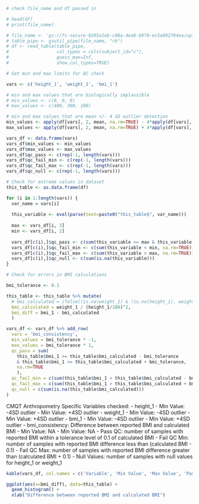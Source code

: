
```r
# check file_name and df passed in 

# head(df)
# print(file_name)

# file_name <- 'gs://fc-secure-0285a1eb-c88a-4ea6-b970-ec5e092784ea/uploaded_data_prevent/aric_cmqt_anthropometry.tsv'
# table_pipe <- gsutil_pipe(file_name, "rb")
# df <- read_table(table_pipe, 
#                  col_types = cols(subject_id="c"), 
#                  guess_max=Inf, 
#                  show_col_types=TRUE)
```

```r
# Set min and max limits for QC check 

vars <- c('height_1', 'weight_1', 'bmi_1')

# min and max values that are biologically implausible 
# min_values <- c(0, 0, 0)
# max_values <- c(400, 300, 100)

# min and max values that are mean +/- 4 SD outlier detection
min_values <- apply(df[vars], 2, mean, na.rm=TRUE) - 4*apply(df[vars], 2, sd, na.rm=TRUE)
max_values <- apply(df[vars], 2, mean, na.rm=TRUE) + 4*apply(df[vars], 2, sd, na.rm=TRUE)

vars_df <- data.frame(vars)
vars_df$min_values <- min_values
vars_df$max_values <- max_values
vars_df$qc_pass <- c(rep(-1, length(vars)))
vars_df$qc_fail_min <- c(rep(-1, length(vars)))
vars_df$qc_fail_max <- c(rep(-1, length(vars)))
vars_df$qc_null <- c(rep(-1, length(vars)))
```

```r
# Check for extreme values in dataset
this_table <- as.data.frame(df) 

for (i in 1:length(vars)) {
  var_name = vars[i]
  
  this_variable <- eval(parse(text=paste0("this_table$", var_name)))
  
  max <- vars_df[i, 3]
  min <- vars_df[i, 2]
  
  vars_df[c(i),]$qc_pass <- c(sum(this_variable <= max & this_variable >= min, na.rm=TRUE))
  vars_df[c(i),]$qc_fail_min <- c(sum(this_variable < min, na.rm=TRUE))
  vars_df[c(i),]$qc_fail_max <- c(sum(this_variable > max, na.rm=TRUE))
  vars_df[c(i),]$qc_null <- c(sum(is.na(this_variable)))
}

# Check for errors in BMI calculations 

bmi_tolerance <- 0.1

this_table <- this_table %>% mutate(
  # bmi_calculated = ifelse(!is.na(weight_1) & !is.na(height_1), weight_1 / (height_1/100)^2, NULL),
  bmi_calculated = weight_1 / (height_1/100)^2,
  bmi_diff = bmi_1 - bmi_calculated
  )

vars_df <- vars_df %>% add_row(
  vars = 'bmi_consistency',
  min_values = bmi_tolerance * -1,
  max_values = bmi_tolerance * 1,
  qc_pass = sum(
    this_table$bmi_1 >= this_table$bmi_calculated - bmi_tolerance
    & this_table$bmi_1 <= this_table$bmi_calculated + bmi_tolerance, 
    na.rm=TRUE
    ),
  qc_fail_min = c(sum(this_table$bmi_1 < this_table$bmi_calculated - bmi_tolerance, na.rm=TRUE)),
  qc_fail_max = c(sum(this_table$bmi_1 > this_table$bmi_calculated + bmi_tolerance, na.rm=TRUE)),
  qc_null = c(sum(is.na(this_table$bmi_calculated)))
)
```

CMQT Anthropometry Specific Variables checked: 
- height_1
  - Min Value: -4SD outlier
  - Min Value: +4SD outlier
- weight_1
  - Min Value: -4SD outlier
  - Min Value: +4SD outlier
- bmi_1
  - Min Value: -4SD outlier
  - Min Value: +4SD outlier
- bmi_consistency: Difference between reported BMI and calculated BMI
  - Min Value: NA
  - Min Value: NA
  - Pass QC: number of samples with reported BMI within a tolerance level of 0.1 of calculated BMI
  - Fail QC Min: number of samples with reported BMI difference less than (calculated BMI - 0.1)
  - Fail QC Max: number of samples with reported BMI difference greater than (calculated BMI + 0.1)
  - Null Values: number of samples with null values for height_1 or weight_1

```r
kable(vars_df, col.names = c('Variable', 'Min Value', 'Max Value', 'Pass QC', 'Fail QC Min', 'Fail QC Max', 'Null Values'),  caption = "QC check for anthropometry variables")
```

```r
ggplot(aes(x=bmi_diff), data=this_table) +
  geom_histogram() +
  xlab("Difference between reported BMI and calculated BMI")
```